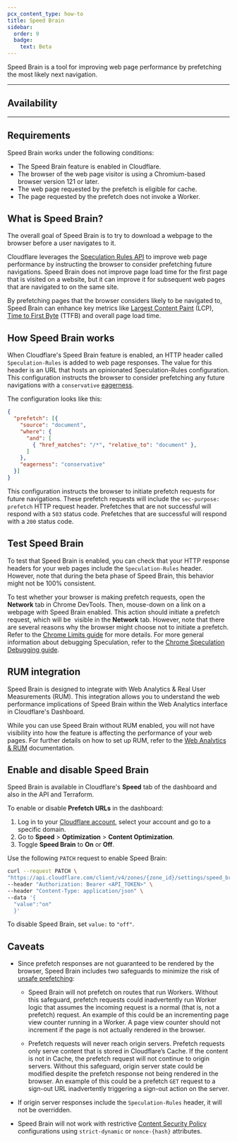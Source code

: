 ```yaml
---
pcx_content_type: how-to
title: Speed Brain
sidebar: 
  order: 9
  badge:
    text: Beta
---
```



Speed Brain is a tool for improving web page performance by prefetching the most likely next navigation.

---

## Availability

<FeatureTable id="speed.speed_brain" />

---

## Requirements

Speed Brain works under the following conditions:
- The Speed Brain feature is enabled in Cloudflare.
- The browser of the web page visitor is using a Chromium-based browser version 121 or later.
- The web page requested by the prefetch is eligible for cache.
- The page requested by the prefetch does not invoke a Worker.

## What is Speed Brain?

The overall goal of Speed Brain is to try to download a webpage to the browser before a user navigates to it.

Cloudflare leverages the [Speculation Rules API](https://developer.mozilla.org/en-US/docs/Web/API/Speculation_Rules_API) to improve web page performance by instructing the browser to consider prefetching future navigations. Speed Brain does not improve page load time for the first page that is visited on a website, but it can improve it for subsequent web pages that are navigated to on the same site.

By prefetching pages that the browser considers likely to be navigated to, Speed Brain can enhance key metrics like [Largest Content Paint](https://web.dev/articles/lcp) (LCP), [Time to First Byte](https://web.dev/articles/ttfb) (TTFB) and overall page load time.

## How Speed Brain works

When Cloudflare's Speed Brain feature is enabled, an HTTP header called `Speculation-Rules` is added to web page responses. The value for this header is an URL that hosts an opinionated Speculation-Rules configuration. This configuration instructs the browser to consider prefetching any future navigations with a `conservative` [eagerness](https://developer.chrome.com/docs/web-platform/prerender-pages#eagerness).

The configuration looks like this:

```json
{
  "prefetch": [{
    "source": "document",
    "where": {
      "and": [
        { "href_matches": "/*", "relative_to": "document" },
      ]
    },
    "eagerness": "conservative"
  }]
}
```

This configuration instructs the browser to initiate prefetch requests for future navigations. These prefetch requests will include the `sec-purpose: prefetch` HTTP request header. Prefetches that are not successful will respond with a `503` status code. Prefetches that are successful will respond with a `200` status code.

## Test Speed Brain

To test that Speed Brain is enabled, you can check that your HTTP response headers for your web pages include the `Speculation-Rules` header. However, note that during the beta phase of Speed Brain, this behavior might not be 100% consistent.

To test whether your browser is making prefetch requests, open the **Network** tab in Chrome DevTools. Then, mouse-down on a link on a webpage with Speed Brain enabled. This action should initiate a prefetch request, which will be  visible in the **Network** tab. However, note that there are several reasons why the browser might choose not to initiate a prefetch. Refer to the [Chrome Limits guide](https://developer.chrome.com/docs/web-platform/prerender-pages#chrome-limits) for more details. For more general information about debugging Speculation, refer to the [Chrome Speculation Debugging guide](https://developer.chrome.com/docs/devtools/application/debugging-speculation-rules).

## RUM integration

Speed Brain is designed to integrate with Web Analytics & Real User Measurements (RUM). This integration allows you to understand the web performance implications of Speed Brain within the Web Analytics interface in Cloudflare's Dashboard.

While you can use Speed Brain without RUM enabled, you will not have visibility into how the feature is affecting the performance of your web pages. For further details on how to set up RUM, refer to the [Web Analytics & RUM](/web-analytics/) documentation.

## Enable and disable Speed Brain

Speed Brain is available in Cloudflare's **Speed** tab of the dashboard and also in the API and Terraform.

<Tabs syncKey="dashPlusAPI"> <TabItem label="Dashboard">

To enable or disable **Prefetch URLs** in the dashboard:

1. Log in to your [Cloudflare account](https://dash.cloudflare.com), select your account and go to a specific domain.
2. Go to **Speed** > **Optimization** > **Content Optimization**.
3. Toggle **Speed Brain** to **On** or **Off**.

</TabItem> <TabItem label="API">

Use the following `PATCH` request to enable Speed Brain:

```bash
curl --request PATCH \
"https://api.cloudflare.com/client/v4/zones/{zone_id}/settings/speed_brain" \
--header "Authorization: Bearer <API_TOKEN>" \
--header "Content-Type: application/json" \
--data '{
  "value":"on"
  }'
```

To disable Speed Brain, set `value:` to `"off"`.

</TabItem> </Tabs>

## Caveats

- Since prefetch responses are not guaranteed to be rendered by the browser, Speed Brain includes two safeguards to minimize the risk of [unsafe prefetching](https://developer.mozilla.org/en-US/docs/Web/API/Speculation_Rules_API#unsafe_prefetching): 

  - Speed Brain will not prefetch on routes that run Workers. Without this safeguard, prefetch requests could inadvertently run Worker logic that assumes the incoming request is a normal (that is, not a prefetch) request. An example of this could be an incrementing page view counter running in a Worker. A page view counter should not increment if the page is not actually rendered in the browser.

  - Prefetch requests will never reach origin servers. Prefetch requests only serve content that is stored in Cloudflare’s Cache. If the content is not in Cache, the prefetch request will not continue to origin servers. Without this safeguard, origin server state could be modified despite the prefetch response not being rendered in the browser. An example of this could be a prefetch `GET` request to a sign-out URL inadvertently triggering a sign-out action on the server.

- If origin server responses include the `Speculation-Rules` header, it will not be overridden.

- Speed Brain will not work with restrictive [Content Security Policy](https://developer.mozilla.org/en-US/docs/Web/HTTP/Headers/Content-Security-Policy/script-src) configurations using `strict-dynamic` or `nonce-{hash}` attributes.
